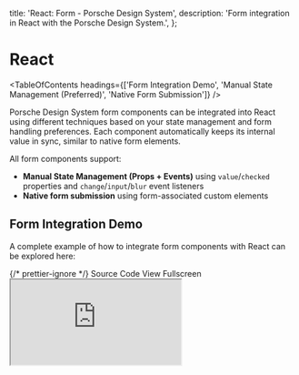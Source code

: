 
  title: 'React: Form - Porsche Design System',
  description: 'Form integration in React with the Porsche Design System.',
};

# React

<TableOfContents
  headings={['Form Integration Demo', 'Manual State Management (Preferred)', 'Native Form Submission']}
/>

Porsche Design System form components can be integrated into React using different techniques based on your state
management and form handling preferences. Each component automatically keeps its internal value in sync, similar to
native form elements.

All form components support:

- **Manual State Management (Props + Events)** using `value`/`checked` properties and `change`/`input`/`blur` event
  listeners
- **Native form submission** using form-associated custom elements

## Form Integration Demo

A complete example of how to integrate form components with React can be explored here:

<div className="flex flex-wrap gap-static-md mt-fluid-lg">
  <PLinkPure icon="external">
    {/* prettier-ignore */}
    <Link href="https://github.com/porsche-design-system/examples/tree/main/frameworks/react">Source Code</Link>
  </PLinkPure>
  <PLinkPure icon="external">
    <Link href="https://porsche-design-system.github.io/examples/react">View Fullscreen</Link>
  </PLinkPure>
</div>

<iframe
  className="my-fluid-md w-full aspect-3/2 rounded-lg shadow-high"
  title="React: Demo application"
  src="https://porsche-design-system.github.io/examples/react"
/>

## Manual State Management (Preferred)

While all custom form components update their internal state automatically, you can manage their values externally using
the `value` or `checked` props along with `input`, `change`, and `blur` events. This approach allows flexible
integration with any form library.

```javascript
const [value, setValue] = useState<PInputTextProps['value']>('');

const onInput = (e: CustomEvent<InputTextInputEventDetail>) => {
  setValue(e.target.value);
};
...
<PInputText name="myInputText" label="Some Label" value={value} onInput={onInput} />
```

## Native Form Submission

All custom form components are form-associated custom elements that integrate seamlessly with forms. Leveraging the
[ElementInternals](https://developer.mozilla.org/en-US/docs/Web/API/ElementInternals) API, They will work like their
native counterparts, ensuring compatibility with form behaviors.

```javascript
const onSubmit = (e: FormEvent<HTMLFormElement>) => {
  console.log(e);
};
...
<form onSubmit={onSubmit}>
  <PInputText name="myInputText" label="Some Label"></PInputText>
  <PButton type="submit">Submit</PButton>
</form>
```
